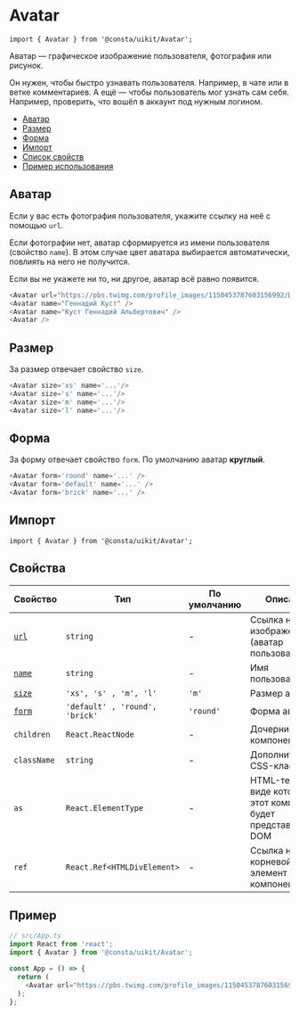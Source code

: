 
<!--info
description: Аватарка. Изображение пользователя.
-->

# Avatar

```tsx
import { Avatar } from '@consta/uikit/Avatar';
```

Аватар — графическое изображение пользователя, фотография или рисунок.

Он нужен, чтобы быстро узнавать пользователя. Например, в чате или в ветке комментариев.
А ещё — чтобы пользователь мог узнать сам себя. Например, проверить, что вошёл в
аккаунт под нужным логином.

- [Аватар](#аватар)
- [Размер](#размер)
- [Форма](#форма)
- [Импорт](#импорт)
- [Список свойств](#свойства)
- [Пример использования](#пример)

## Аватар

Если у вас есть фотография пользователя, укажите ссылку на неё с помощью
`url`.

Если фотографии нет, аватар сформируется из имени пользователя (свойство `name`).
В этом случае цвет аватара выбирается автоматически, повлиять на него не получится.

Если вы не укажете ни то, ни другое, аватар всё равно появится.

```ts
<Avatar url="https://pbs.twimg.com/profile_images/1150453787603156992/DoiKLDMY_400x400.png" name="Вадим Матвеев" />
<Avatar name="Геннадий Куст" />
<Avatar name="Куст Геннадий Альбертович" />
<Avatar />
```

<AvatarExampleImage />

## Размер

За размер отвечает свойство `size`.

```ts
<Avatar size='xs' name='...'/>
<Avatar size='s' name='...'/>
<Avatar size='m' name='...'/>
<Avatar size='l' name='...'/>
```

<AvatarExampleSize />

## Форма

За форму отвечает свойство `form`. По умолчанию аватар **круглый**.

```ts
<Avatar form='round' name='...' />
<Avatar form='default' name='...' />
<Avatar form='brick' name='...' />
```

<AvatarExampleForm />

## Импорт

```tsx
import { Avatar } from '@consta/uikit/Avatar';
```

## Свойства

| Свойство          | Тип                            | По умолчанию | Описание                                                         |
| ----------------- | ------------------------------ | ------------ | ---------------------------------------------------------------- |
| [`url`](#аватар)  | `string`                       | -            | Ссылка на изображение (аватар пользователя)                      |
| [`name`](#аватар) | `string`                       | -            | Имя пользователя                                                 |
| [`size`](#размер) | `'xs', 's' , 'm', 'l'`         | `'m'`        | Размер аватара                                                   |
| [`form`](#форма)  | `'default' , 'round', 'brick'` | `'round'`    | Форма аватара                                                    |
| `children`        | `React.ReactNode`              | -            | Дочерние компоненты                                              |
| `className`       | `string`                       | -            | Дополнительный CSS-класс                                         |
| `as`              | `React.ElementType`            | -            | HTML-тег, в виде которого этот компонент будет представлен в DOM |
| `ref`             | `React.Ref<HTMLDivElement>`    | -            | Ссылка на корневой DOM-элемент этого компонента                  |

## Пример

```ts
// src/App.ts
import React from 'react';
import { Avatar } from '@consta/uikit/Avatar';

const App = () => {
  return (
    <Avatar url="https://pbs.twimg.com/profile_images/1150453787603156992/DoiKLDMY_400x400.png" />
  );
};
```
